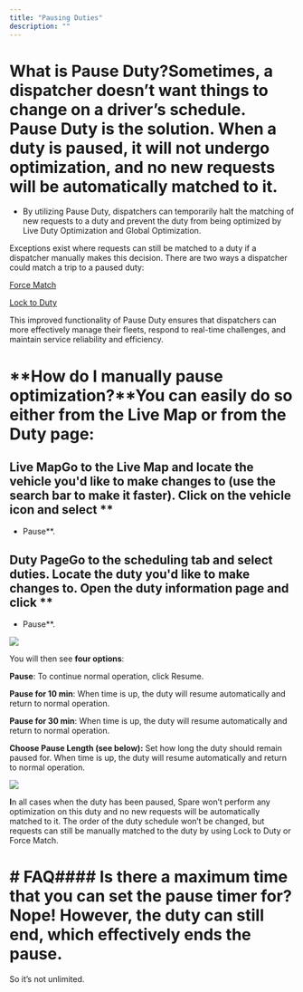 ```yaml
---
title: "Pausing Duties"
description: ""
---
```


# What is Pause Duty?Sometimes, a dispatcher doesn’t want things to change on a driver’s schedule. Pause Duty is the solution. **When a duty is paused, it will not undergo optimization, and no new requests will be automatically matched to it.**

- By utilizing Pause Duty, dispatchers can temporarily halt the matching of new requests to a duty and prevent the duty from being optimized by Live Duty Optimization and Global Optimization.

Exceptions exist where requests can still be matched to a duty if a dispatcher manually makes this decision. There are two ways a dispatcher could match a trip to a paused duty:

[Force Match](https://help.sparelabs.com/en/articles/8967377-moving-a-trip-request-to-a-new-duty)

[Lock to Duty](https://help.sparelabs.com/en/articles/8967377-moving-a-trip-request-to-a-new-duty#h_ab99a049c5)

This improved functionality of Pause Duty ensures that dispatchers can more effectively manage their fleets, respond to real-time challenges, and maintain service reliability and efficiency.

# **How do I manually pause optimization?**You can easily do so either from the Live Map or from the Duty page:

## **Live Map**Go to the Live Map and locate the vehicle you'd like to make changes to (use the search bar to make it faster). Click on the vehicle icon and select **

- Pause**.

## **Duty Page**Go to the scheduling tab and select duties. Locate the duty you'd like to make changes to. Open the duty information page and click **

- Pause**.

![](https://spare-74fa64f80617.intercom-attachments-1.com/i/o/965759525/d80fa76c058ad6b54210516a/sjsS_690ECbAUzWppGR0geoeGmA73nzluA.png?expires=1753820100&signature=5809861c67626799c4dcecb3da49cb022d3aaea4d22ece8403e69c0c57f30573&req=fSYiEcx3mINaFb4f3HP0gOg7ngglJh2XbaPH3dce2zpGriRQgmEpz4hXrmRc%0AG74%3D%0A)

You will then see **four options**:

**Pause**: To continue normal operation, click Resume. 

**Pause for 10 min**: When time is up, the duty will resume automatically and return to normal operation.

**Pause for 30 min**: When time is up, the duty will resume automatically and return to normal operation.

**Choose Pause Length (see below):** Set how long the duty should remain paused for. When time is up, the duty will resume automatically and return to normal operation.

![](https://spare-74fa64f80617.intercom-attachments-1.com/i/o/965759528/deee407de059a03b70f63176/CH8YlhvNEb2U2ryefXdYnxLXNj_3ticktA.png?expires=1753820100&signature=1b79fe1218737924eb692ce00039feaac1fed340e73af48cb315092d82963b79&req=fSYiEcx3mINXFb4f3HP0gLDxplJvDQH61Q%2Fuj31qB0HSe2rLWkZzea832DzA%0A13A%3D%0A)

**I**n all cases when the duty has been paused, Spare won’t perform any optimization on this duty and no new requests will be automatically matched to it. The order of the duty schedule won’t be changed, but requests can still be manually matched to the duty by using Lock to Duty or Force Match.

# # FAQ#### Is there a maximum time that you can set the pause timer for?Nope! However, the duty can still end, which effectively ends the pause. 

So it’s not unlimited.
